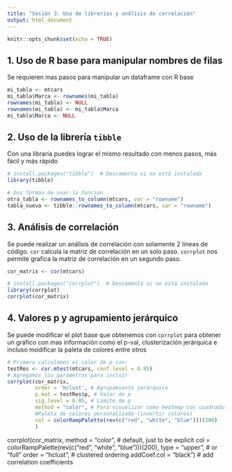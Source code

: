 ---
title: "Sesión 3: Uso de librerías y análisis de correlación"
output: html_document
---

```{r setup, include=FALSE}
knitr::opts_chunk$set(echo = TRUE)
```

## 1. Uso de R base para manipular nombres de filas
Se requieren mas pasos para manipular un dataframe con R base 

```{r}
mi_tabla <- mtcars
mi_tabla$Marca <- rownames(mi_tabla)
rownames(mi_tabla) <- NULL
rownames(mi_tabla) <- mi_tabla$Marca
mi_tabla$Marca <- NULL
```

## 2. Uso de la librería `tibble`
Con una libraría puedes lograr el mismo resultado con menos pasos, más fácil y más rápido

```{r}
# install.packages("tibble")  # Descomenta si no está instalada
library(tibble)

# Dos formas de usar la función
otra_tabla <- rownames_to_column(mtcars, var = "rowname")
tabla_nueva <- tibble::rownames_to_column(mtcars, var = "rowname")
```

## 3. Análisis de correlación
Se puede realizar un análisis de correlación con solamente 2 líneas de código.
`cor` calcula la matriz de correlación en un solo paso.
`corrplot` nos permite grafica la matriz de correlación en un segundo paso.

```{r}
cor_matrix <- cor(mtcars)

# install.packages("corrplot")  # Descomenta si no está instalada
library(corrplot)
corrplot(cor_matrix)
```

## 4. Valores p y agrupamiento jerárquico
Se puede modificar el plot base que obtenemos con `corrplot` para obtener un gráfico con mas información como el p-val, clusterización jerárquica e incluso modificar la paleta de colores entre otros

```{r}
# Primero calculamos el valor de p con:
testRes <- cor.mtest(mtcars, conf.level = 0.95)
# Agregamos los parámetros para incluir
corrplot(cor_matrix,
         order = 'hclust', # Agrupamiento jerárquico
         p.mat = testRes$p, # Valor de p
         sig.level = 0.05, # Limite de p
         method = "color", # Para visualizar como heatmap con cuadrados
         #Paleta de colores personalizada (invertir colores)
         col = colorRampPalette(rev(c("red", "white", "blue")))(200) 
         )
```

corrplot(cor_matrix,
         method = "color",         # default, just to be explicit
         col = colorRampPalette(rev(c("red", "white", "blue")))(200),
         type = "upper",           # or "full"
         order = "hclust",         # clustered ordering
         addCoef.col = "black")    # add correlation coefficients
